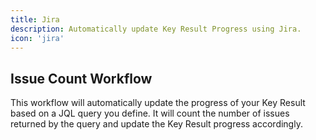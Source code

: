 ```yaml
---
title: Jira
description: Automatically update Key Result Progress using Jira.
icon: 'jira'
---
```


## Issue Count Workflow

This workflow will automatically update the progress of your Key Result based on a JQL query you define. It will count the number of issues returned by the query and update the Key Result progress accordingly.